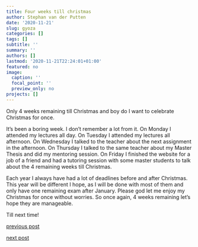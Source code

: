 ```yaml
---
title: Four weeks till christmas
author: Stephan van der Putten
date: '2020-11-21'
slug: gyoza
categories: []
tags: []
subtitle: ''
summary: ''
authors: []
lastmod: '2020-11-21T22:24:01+01:00'
featured: no
image:
  caption: ''
  focal_point: ''
  preview_only: no
projects: []
---
```


Only 4 weeks remaining till Christmas and boy do I want to celebrate Christmas for once.

It's been a boring week. I don't remember a lot from it. On Monday I attended my lectures all day. On Tuesday I attended my lectures all afternoon. On Wednesday I talked to the teacher about the next assignment in the afternoon. On Thursday I talked to the same teacher about my Master Thesis and did my mentoring session. On Friday I finished the website for a job of a friend and had a tutoring session with some master students to talk about the 4 remaining weeks till Christmas.

Each year I always have had a lot of deadlines before and after Christmas. This year will be different I hope, as I will be done with most of them and only have one remaining exam after January. Please god let me enjoy my Christmas for once without worries. So once again, 4 weeks remaining let's hope they are manageable.

Till next time!


[previous post](/2020/11/14/saturday)

[next post](/2020/11/28/angry-security-guard)
